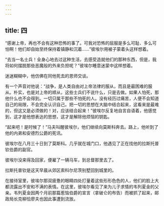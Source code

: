 ```yaml
---
---
---
```

title: 四
---



“感谢上帝，再也不会有这种恐怖的事了。可我对恐怖的屈服是多么可耻、多么可怕啊！他们却自始至终保持着镇静和沉着……”彼埃尔用被子蒙着头这样想着。

“去当一名士兵！全身心地去过这种生活，去感受造就他们的那种东西，但是，我将如何摆脱那些恶魔般的外来负担呢？”彼埃尔睡意迷蒙中这样想着。

迷迷糊糊中，他仿佛在同他死去的恩师交谈。

有一个声音对他说：“战争，是人类自由对上帝法律的服从，而且是最困难的服从。朴实，也是对上帝的顺从，这些士兵们不说什么，只是去做。如果人怕死，那他什么也不会得到。一切只属于那些不怕死的人。没有经历过痛苦，人便不会知道自己的局限，不会完全认识自己。把一切的思想在大脑中结合起来，这看来是最难的，但这又是必须做的！对，应该结合起来！”彼埃尔反复地自言自语着，他感觉到，这才是他想表达的思想，这才是解除他烦恼的钥匙。

“起来吧！是时候了！”马夫叫醒彼埃尔，他们继续向莫斯科奔去。路上，他听到了他的内弟和安德烈公爵的死讯。

彼埃尔在八月三十日到了莫斯科。几乎就在城门口，他遇见了正在找他的拉斯托普钦伯爵的副官。

彼埃尔没来得及回家，便雇了一辆马车，到总督那里去了。

拉斯托普钦是这天早晨从郊区索科尔尼茨别墅回到城里的。

在接待室里，彼埃尔那双疲惫的眼睛四处打量着这些形形色色的人，他们的脸上大都流露出不安和不满的表情。在这里，彼埃尔看见了来为儿子求情的韦列夏金的父亲。韦列夏金因两个月前那篇惹恼伯爵的宣言（拿破仑的布告）而被抓了起来，邮政局长克柳恰廖夫也因此事遭到流放。